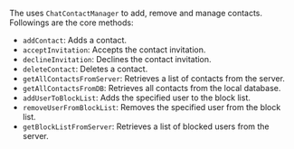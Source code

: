 <PlatformWrapper platform="react-native">

The <Vg k="CHAT_SDK"/> uses `ChatContactManager` to add, remove and manage contacts. Followings are the core methods:

- `addContact`: Adds a contact.
- `acceptInvitation`: Accepts the contact invitation.
- `declineInvitation`: Declines the contact invitation.
- `deleteContact`: Deletes a contact.
- `getAllContactsFromServer`: Retrieves a list of contacts from the server.
- `getAllContactsFromDB`: Retrieves all contacts from the local database.
- `addUserToBlockList`: Adds the specified user to the block list.
- `removeUserFromBlockList`: Removes the specified user from the block list.
- `getBlockListFromServer`: Retrieves a list of blocked users from the server.

</PlatformWrapper>